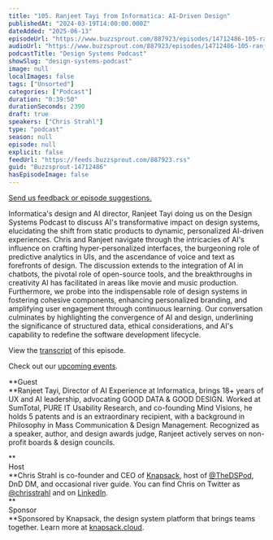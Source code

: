 ```yaml
---
title: "105. Ranjeet Tayi from Informatica: AI-Driven Design"
publishedAt: "2024-03-19T14:00:00.000Z"
dateAdded: "2025-06-13"
episodeUrl: "https://www.buzzsprout.com/887923/episodes/14712486-105-ranjeet-tayi-from-informatica-ai-driven-design.mp3"
audioUrl: "https://www.buzzsprout.com/887923/episodes/14712486-105-ranjeet-tayi-from-informatica-ai-driven-design.mp3"
podcastTitle: "Design Systems Podcast"
showSlug: "design-systems-podcast"
image: null
localImages: false
tags: ["Unsorted"]
categories: ["Podcast"]
duration: "0:39:50"
durationSeconds: 2390
draft: true
speakers: ["Chris Strahl"]
type: "podcast"
season: null
episode: null
explicit: false
feedUrl: "https://feeds.buzzsprout.com/887923.rss"
guid: "Buzzsprout-14712486"
hasEpisodeImage: false
---
```

[Send us feedback or episode suggestions.](https://www.buzzsprout.com/twilio/text_messages/887923/open_sms)

Informatica's design and AI director, Ranjeet Tayi doing us on the Design Systems Podcast to discuss AI's transformative impact on design systems, elucidating the shift from static products to dynamic, personalized AI-driven experiences. Chris and Ranjeet navigate through the intricacies of AI's influence on crafting hyper-personalized interfaces, the burgeoning role of predictive analytics in UIs, and the ascendance of voice and text as forefronts of design. The discussion extends to the integration of AI in chatbots, the pivotal role of open-source tools, and the breakthroughs in creativity AI has facilitated in areas like movie and music production. Furthermore, we probe into the indispensable role of design systems in fostering cohesive components, enhancing personalized branding, and amplifying user engagement through continuous learning. Our conversation culminates by highlighting the convergence of AI and design, underlining the significance of structured data, ethical considerations, and AI's capability to redefine the software development lifecycle.

View the [transcript](https://docs.google.com/document/d/1LWUDkPm4oKmskFoumHifCHzPbXVp6zFbZeLPSZ6Ksjk/edit?usp=drive_link) of this episode.

Check out our [upcoming events](https://www.knapsack.cloud/events).

**Guest  
**Ranjeet Tayi, Director of AI Experience at Informatica, brings 18+ years of UX and AI leadership, advocating GOOD DATA & GOOD DESIGN. Worked at SumTotal, PURE IT Usability Research, and co-founding Mind Visions, he holds 5 patents and is an extraordinary recipient, with a background in Philosophy in Mass Communication & Design Management. Recognized as a speaker, author, and design awards judge, Ranjeet actively serves on non-profit boards & design councils.

**  
Host  
**Chris Strahl is co-founder and CEO of [Knapsack](https://www.knapsack.cloud/), host of [@TheDSPod](https://twitter.com/thedspod), DnD DM, and occasional river guide. You can find Chris on Twitter as [@chrisstrahl](https://twitter.com/chrisstrahl) and on [LinkedIn](https://www.linkedin.com/in/chrisstrahl/).  
**  
Sponsor  
**Sponsored by Knapsack, the design system platform that brings teams together. Learn more at [knapsack.cloud](https://www.knapsack.cloud/?utm_source=podcast).
